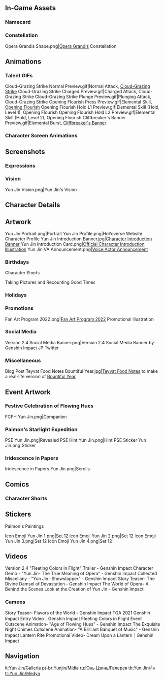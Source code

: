 {{CharacterTabs}}
{{TOC limit}}
==In-Game Assets==
{{Assets}}

===Namecard===
{{Assets/Namecard|Rhyme|Yun Jin}}

===Constellation===
<gallery>Opera Grandis Shape.png|[[Opera Grandis]] Constellation</gallery>

==Animations==
===Talent GIFs===
<gallery>
Cloud-Grazing Strike Normal Preview.gif|Normal Attack, [[Cloud-Grazing Strike]]
Cloud-Grazing Strike Charged Preview.gif|Charged Attack, Cloud-Grazing Strike
Cloud-Grazing Strike Plunge Preview.gif|Plunging Attack, Cloud-Grazing Strike
Opening Flourish Press Preview.gif|Elemental Skill, [[Opening Flourish]]
Opening Flourish Hold L1 Preview.gif|Elemental Skill (Hold, Level 1), Opening Flourish
Opening Flourish Hold L2 Preview.gif|Elemental Skill (Hold, Level 2), Opening Flourish
Cliffbreaker's Banner Preview.gif|Elemental Burst, [[Cliffbreaker's Banner]]
</gallery>

===Character Screen Animations===
{{Preview/CharacterAnimations}}

==Screenshots==
===Expressions===
{{Character Expression|Yun Jin|Default|Serious|Happy}}

===Vision===
<gallery>Yun Jin Vision.png|Yun Jin's Vision</gallery>

==Character Details==
{{Files by Character Gallery|Character Details|character=Yun Jin}}

==Artwork==
<!-- Hide unused sections. Try to keep images in chronological order, based on release date. May reformat gallery once images flood, and then make subheadings and group images. -->
<gallery>
Yun Jin Portrait.png|Portrait
Yun Jin Profile.png|HoYoverse Website Character Profile
Yun Jin Introduction Banner.jpg|[https://www.hoyolab.com/article/1433825 Character Introduction Banner]
Yun Jin Introduction Card.png|[https://twitter.com/genshinimpact/status/1462723781756170244 Official Character Introduction Illustration]
Yun Jin VA Announcement.png|[https://twitter.com/GenshinImpact/status/1477520031290380288 Voice Actor Announcement]
</gallery>

===Birthdays===
{{Files by Character Gallery|Yun Jin Birthday Artwork|character = Yun Jin|not1=Character Shorts|not2=Taking Pictures and Recounting Good Times Images}}

;Character Shorts
{{Files by Character Gallery|Yun Jin Birthday Artwork|character = Yun Jin|not1=Character Birthday Artwork|not2=Taking Pictures and Recounting Good Times Images}}

;Taking Pictures and Recounting Good Times
{{Main|Taking Pictures and Recounting Good Times/Story/Yun Jin}}
{{Files by Character Gallery|Yun Jin Birthday Artwork|character = Yun Jin|not1=Character Shorts|not2=Character Birthday Artwork}}

===Holidays===
{{Files by Character Gallery|Holiday Artwork}}

===Promotions===
<gallery>
Fan Art Program 2022.png|[https://www.hoyolab.com/article/1943442 Fan Art Program 2022] Promotional Illustration <!--2022-01-15-->
</gallery>

===Social Media===
<gallery>
Version 2.4 Social Media Banner.png|Version 2.4 Social Media Banner by Genshin Impact JP Twitter
</gallery>

===Miscellaneous===
<gallery>
Blog Post Teyvat Food Notes Bountiful Year.jpg|[[Teyvat Food Notes]] to make a real-life version of [[Bountiful Year]]<!--2022-01-31-->
</gallery>

==Event Artwork==
===Festive Celebration of Flowing Hues===
{{Main|Festive Celebration of Flowing Hues}}
<gallery>
FCFH Yun Jin.png|Companion
</gallery>

===Paimon's Starlight Expedition===
{{Main|Paimon's Starlight Expedition}}
<gallery>
PSE Yun Jin.png|Revealed
PSE Hint Yun Jin.png|Hint
PSE Sticker Yun Jin.png|Sticker
</gallery>

===Iridescence in Papers===
{{Main|Iridescence in Papers}}
<gallery>
Iridescence in Papers Yun Jin.png|Scrolls
</gallery>

==Comics==
<!--
===Genshin Impact Preview Manga===
<gallery>

</gallery>
===4-Panel Comics===
<gallery>

</gallery>
-->
===Character Shorts===
{{Files by Character Gallery|Character Shorts|character = Yun Jin|not1=Yun Jin Birthday Artwork}}

==Stickers==
;Paimon's Paintings
{{Main|Paimon's Paintings}}
<gallery>
Icon Emoji Yun Jin 1.png|[[Paimon's Paintings#Set 12|Set 12]]
Icon Emoji Yun Jin 2.png|Set 12
Icon Emoji Yun Jin 3.png|Set 12
Icon Emoji Yun Jin 4.png|Set 12
</gallery>

==Videos==
<!-- Keep videos in chronological order. -->
<gallery>
Version 2.4 "Fleeting Colors in Flight" Trailer - Genshin Impact
Character Demo - "Yun Jin- The True Meaning of Opera" - Genshin Impact
Collected Miscellany - "Yun Jin- Showstopper" - Genshin Impact
Story Teaser- The Divine Damsel of Devastation - Genshin Impact
The World of Opera- A Behind the Scenes Look at the Creation of Yun Jin - Genshin Impact
</gallery>

===Cameos===
<gallery>
Story Teaser- Flavors of the World - Genshin Impact
TGA 2021 Genshin Impact Entry Video｜Genshin Impact
Fleeting Colors in Flight Event Cutscene Animation- "Age of Flowing Hues" - Genshin Impact
The Exquisite Night Chimes Cutscene Animation- "A Brilliant Banquet of Music" - Genshin Impact
Lantern Rite Promotional Video- Dream Upon a Lantern｜Genshin Impact
</gallery>
<!--
==References==
{{Reflist}}
-->
==Navigation==
{{Character Navbox|link type=media}}

[[it:Yun Jin/Galleria]]
[[pt-br:Yunjin/Mídia]]
[[ru:Юнь Цзинь/Галерея]]
[[th:Yun Jin/สื่อ]]
[[tr:Yun Jin/Medya]]